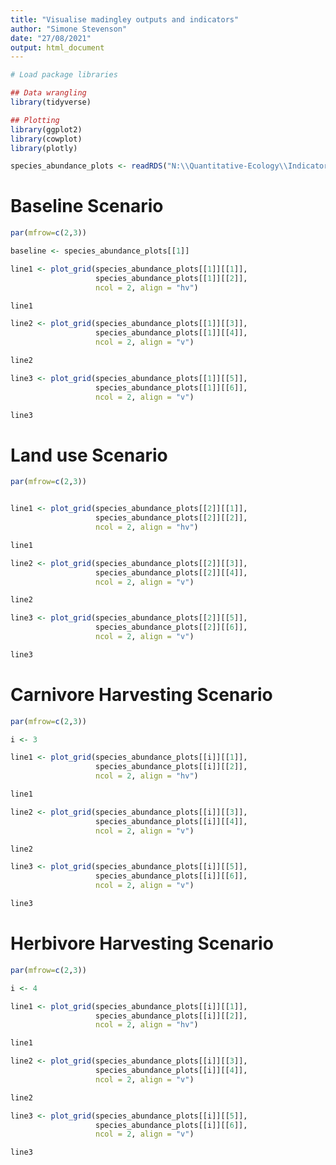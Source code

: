 ```yaml
---
title: "Visualise madingley outputs and indicators"
author: "Simone Stevenson"
date: "27/08/2021"
output: html_document
---
```


```r
# Load package libraries

## Data wrangling
library(tidyverse)

## Plotting
library(ggplot2)
library(cowplot)
library(plotly)

species_abundance_plots <- readRDS("N:\\Quantitative-Ecology\\Indicators-Project\\Serengeti\\Outputs_from_indicator_code\\Indicator_plots\\2021-08-30_species_abundance_plots.rds")

```

# Baseline Scenario

```r
par(mfrow=c(2,3))

baseline <- species_abundance_plots[[1]]

line1 <- plot_grid(species_abundance_plots[[1]][[1]],
                   species_abundance_plots[[1]][[2]],
                   ncol = 2, align = "hv")

line1

line2 <- plot_grid(species_abundance_plots[[1]][[3]],
                   species_abundance_plots[[1]][[4]],
                   ncol = 2, align = "v")

line2

line3 <- plot_grid(species_abundance_plots[[1]][[5]],
                   species_abundance_plots[[1]][[6]],
                   ncol = 2, align = "v")

line3

```
# Land use Scenario

```r
par(mfrow=c(2,3))


line1 <- plot_grid(species_abundance_plots[[2]][[1]],
                   species_abundance_plots[[2]][[2]],
                   ncol = 2, align = "hv")

line1

line2 <- plot_grid(species_abundance_plots[[2]][[3]],
                   species_abundance_plots[[2]][[4]],
                   ncol = 2, align = "v")

line2

line3 <- plot_grid(species_abundance_plots[[2]][[5]],
                   species_abundance_plots[[2]][[6]],
                   ncol = 2, align = "v")

line3

```

# Carnivore Harvesting Scenario

```r
par(mfrow=c(2,3))

i <- 3

line1 <- plot_grid(species_abundance_plots[[i]][[1]],
                   species_abundance_plots[[i]][[2]],
                   ncol = 2, align = "hv")

line1

line2 <- plot_grid(species_abundance_plots[[i]][[3]],
                   species_abundance_plots[[i]][[4]],
                   ncol = 2, align = "v")

line2

line3 <- plot_grid(species_abundance_plots[[i]][[5]],
                   species_abundance_plots[[i]][[6]],
                   ncol = 2, align = "v")

line3

```

# Herbivore Harvesting Scenario

```r
par(mfrow=c(2,3))

i <- 4

line1 <- plot_grid(species_abundance_plots[[i]][[1]],
                   species_abundance_plots[[i]][[2]],
                   ncol = 2, align = "hv")

line1

line2 <- plot_grid(species_abundance_plots[[i]][[3]],
                   species_abundance_plots[[i]][[4]],
                   ncol = 2, align = "v")

line2

line3 <- plot_grid(species_abundance_plots[[i]][[5]],
                   species_abundance_plots[[i]][[6]],
                   ncol = 2, align = "v")

line3

```